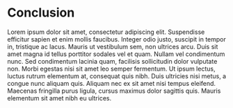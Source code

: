 # Conclusion {.unnumbered}

Lorem ipsum dolor sit amet, consectetur adipiscing elit. Suspendisse efficitur sapien et enim mollis faucibus. Integer odio justo, suscipit in tempor in, tristique ac lacus. Mauris ut vestibulum sem, non ultrices arcu. Duis sit amet magna id tellus porttitor sodales vel et quam. Nullam vel condimentum nunc. Sed condimentum lacinia quam, facilisis sollicitudin dolor vulputate non. Morbi egestas nisi sit amet leo semper fermentum. Ut ipsum lectus, luctus rutrum elementum at, consequat quis nibh. Duis ultricies nisi metus, a congue nunc aliquam quis. Aliquam nec ex sit amet nisi tempus eleifend. Maecenas fringilla purus ligula, cursus maximus dolor sagittis quis. Mauris elementum sit amet nibh eu ultrices.
